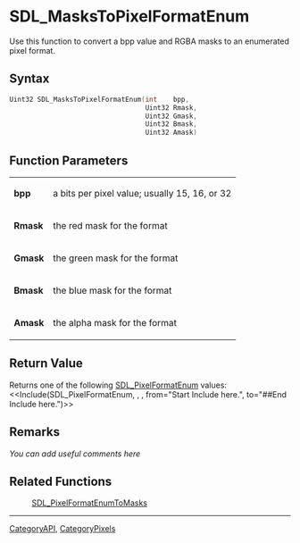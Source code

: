 
= SDL_MasksToPixelFormatEnum =
Use this function to convert a bpp value and RGBA masks to an enumerated pixel format.


== Syntax ==
<syntaxhighlight lang='c++'>
Uint32 SDL_MasksToPixelFormatEnum(int    bpp,
                                  Uint32 Rmask,
                                  Uint32 Gmask,
                                  Uint32 Bmask,
                                  Uint32 Amask)
</syntaxhighlight>

== Function Parameters ==
{|
|'''bpp'''
|a bits per pixel value; usually 15, 16, or 32
|-
|'''Rmask'''
|the red mask for the format
|-
|'''Gmask'''
|the green mask for the format
|-
|'''Bmask'''
|the blue mask for the format
|-
|'''Amask'''
|the alpha mask for the format
|}

== Return Value ==
Returns one of the following [[SDL_PixelFormatEnum]] values:
<<Include(SDL_PixelFormatEnum, , , from="Start Include here.", to="##End Include here.")>>

== Remarks ==
''You can add useful comments here''

== Related Functions ==
:[[SDL_PixelFormatEnumToMasks]]

----
[[CategoryAPI]], [[CategoryPixels]]
